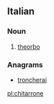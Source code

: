 ==Italian==

===Noun===
{{it-noun|chitarron|m|e|i}}

# {{musical instruments|lang=it}} [[theorbo]]

===Anagrams===
* [[troncherai#Italian|troncherai]]

[[pl:chitarrone]]
